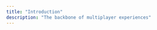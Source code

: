 ```yaml
---
title: "Introduction"
description: "The backbone of multiplayer experiences"
---
```


<CardGroup>
  <Card
    title="5 Minute Crash Course"
    icon="graduation-cap"
    iconType="duotone"
    href="/guides/crash-course"
  />
  <Card
    title="Getting Started (Multiplayer)"
    icon="user"
    iconType="duotone"
    href="/guides/getting-started-multiplayer"
  />
  <Card
    title="Gatting Started (Single Player)"
    icon="users"
    iconType="duotone"
    href="/guides/getting-started-singleplayer"
  />
  <Card
    title="CDN"
    icon="globe"
    iconType="duotone"
    href="/guides/cdn/private-namespaces"
  />
</CardGroup>
